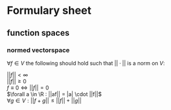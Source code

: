 # Formulary sheet 

## function spaces  

### normed vectorspace  

$\forall f \in V$ the following should hold such that $||\cdot||$ is a norm on $V$:

$||f|| < \infty$   
$||f|| \ge 0$  
$f \equiv 0 \Longleftrightarrow ||f|| = 0$  
$\forall a \in \R : ||af|| = |a| \cdot ||f||$  
$\forall g \in V : ||f+g|| \le ||f|| + ||g||$  